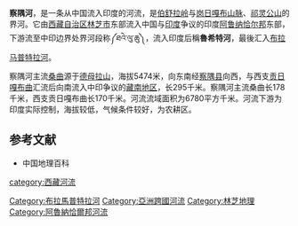 '''察隅河'''，是一条从中国流入印度的河流，是[[伯舒拉岭|伯舒拉岭]]与[[岗日嘎布山脉|岗日嘎布山脉]]、[[祁灵公山|祁灵公山]]的界河。它由[[西藏自治区|西藏自治区]][[林芝市|林芝市]]东部流入中国与[[印度|印度]]争议的印度[[阿鲁纳恰尔邦|阿鲁纳恰尔邦]]东部，下游流至中印边界处界河段称༼ཐའེ་ལུ་ཆུ༽，流入印度后稱'''魯希特河'''，最後汇入[[布拉马普特拉河|布拉马普特拉河]]。

察隅河主流[[桑曲|桑曲]]源于[[德母拉山|德母拉山]]，海拔5474米，向东南经[[察隅县|察隅县]]向西，与西支[[贡日嘎布曲|贡日嘎布曲]]汇流后向南流入中印争议的[[藏南地区|藏南地区]]，长295千米。察隅河主流桑曲长178千米，西支贡日嘎布曲长170千米。河流流域面积为6780平方千米。河流下游为印度实际控制，海拔较低，气候条件较好，为农耕区。

==参考文献==
* 中国地理百科

{{西南边境诸河}}

{{DEFAULTSORT:Chayu}}
[[Category:布拉馬普特拉河|Category:布拉馬普特拉河]]
[[category:西藏河流|category:西藏河流]]
[[Category:亞洲跨國河流|Category:亞洲跨國河流]]
[[Category:林芝地理|Category:林芝地理]]
[[Category:阿魯納恰爾邦河流|Category:阿魯納恰爾邦河流]]